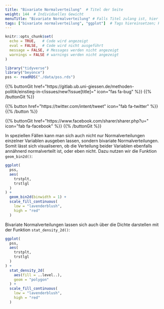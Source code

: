 ```yaml
---
title: "Bivariate Normalverteilung"  # Titel der Seite
weight: 144  # Individuelles Gewicht 
menuTitle: "Bivariate Normalverteilung" # Falls Titel zulang ist, hier Kurztitel
tags: ["bivariate normalverteilung", "ggplot"]  # Tags hiereinsetzen; Kurzwort, was auf der Seite passsiert
---
```

```r
knitr::opts_chunk$set(
  echo = TRUE,   # Code wird angezeigt
  eval = FALSE,  # Code wird nicht ausgeführt
  message = FALSE, # Messages werden nicht angezeigt
  warnings = FALSE # warnings werden nicht angezeigt
)

library("tidyverse")
library("beyonce")
pss <- readRDS("./data/pss.rds")
```

{{% buttonGit href=\"https\:\/\/gitlab.ub.uni-giessen.de\/methoden-politik\/einstieg-in-r\/issues\/new?issue[title]=\" icon=\"fas fa-bug\" %}} {{% /buttonGit %}} 

{{% button href=\"https\:\/\/twitter.com\/intent\/tweet\" icon=\"fab fa-twitter\" %}} {{% /button %}}

{{% buttonGit href=\"https\:\/\/www.facebook.com\/sharer\/sharer.php?u=\" icon=\"fab fa-facebook\" %}} {{% /buttonGit %}}

In speziellen Fällen kann man sich auch nicht nur Normalverteilungen einzelner Variablen ausgeben lassen, sondern bivariate Normalverteilungen. Somit lässt sich visualiseren, ob die Verteilung beider Variablen ebenfalls annähnerd normalverteilt ist, oder eben nicht. Dazu nutzen wir die Funktion `geom_bin2d()`:
```r
ggplot(
  pss, 
  aes(
    trstplt, 
    trstlgl
  )
) + 
  geom_bin2d(binwidth = 1) +
  scale_fill_continuous(
    low = "lavenderblush", 
    high = "red"
  )
```

Bivariate Normalverteilungen lassen sich auch über die Dichte darstellen mit der Funktion `stat_density_2d()`:
```r
ggplot(
  pss, 
  aes(
    trstplt, 
    trstlgl
  )
) + 
  stat_density_2d(
    aes(fill = ..level..), 
    geom = "polygon"
  ) +
  scale_fill_continuous(
    low = "lavenderblush", 
    high = "red"
  )
```
